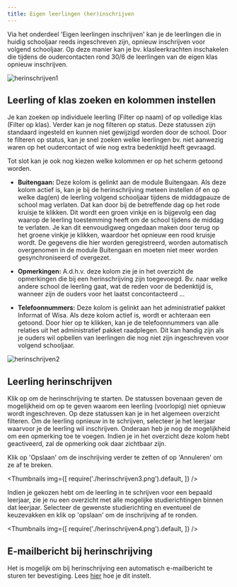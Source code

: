 ```yaml
---
title: Eigen leerlingen (her)inschrijven
---
```


Via het onderdeel 'Eigen leerlingen inschrijven' kan je de leerlingen die in huidig schooljaar reeds ingeschreven zijn, opnieuw inschrijven voor volgend schooljaar. Op deze manier kan je bv. klasleerkrachten inschakelen die tijdens de oudercontacten rond 30/6 de leerlingen van de eigen klas opnieuw inschrijven. 

![herinschrijven1](./herinschrijven1.png)

## Leerling of klas zoeken en kolommen instellen

Je kan zoeken op individuele leerling (Filter op naam) of op volledige klas (Filter op klas). Verder kan je nog filteren op status. Deze statussen zijn standaard ingesteld en kunnen niet gewijzigd worden door de school. Door te filteren op status, kan je snel zoeken welke leerlingen bv. niet aanwezig waren op het oudercontact of wie nog extra bedenktijd heeft gevraagd. 

Tot slot kan je ook nog kiezen welke kolommen er op het scherm getoond worden. 
- **Buitengaan:**  Deze kolom is gelinkt aan de module Buitengaan. Als deze kolom actief is, kan je bij de herinschrijving meteen instellen óf en op welke dag(en) de leerling volgend schooljaar tijdens de middagpauze de school mag verlaten. Dat kan door bij de betreffende dag op het rode kruisje te klikken. Dit wordt een groen vinkje en is bijgevolg een dag waarop de leerling toestemming heeft om de school tijdens de middag te verlaten. Je kan dit eenvoudigweg ongedaan maken door terug op het groene vinkje je klikken, waardoor het opnieuw een rood kruisje wordt. De gegevens die hier worden geregistreerd, worden automatisch overgenomen in de module Buitengaan en moeten niet meer worden gesynchroniseerd of overgezet. 

- **Opmerkingen:** A.d.h.v. deze kolom zie je in het overzicht de opmerkingen die bij een herinschrijving zijn toegevoegd. Bv. naar welke andere school de leerling gaat, wat de reden voor de bedenktijd is, wanneer zijn de ouders voor het laatst concontacteerd ... 

- **Telefoonnummers:** Deze kolom is gelinkt aan het administratief pakket Informat of Wisa. Als deze kolom actief is, wordt er achteraan een <LegacyAction img="Telefoon.PNG"/> getoond. Door hier op te klikken, kan je de telefoonnummers van alle relaties uit het administratief pakket raadplegen. Dit kan handig zijn als je ouders wil opbellen van leerlingen die nog niet zijn ingeschreven voor volgend schooljaar. 

![herinschrijven2](./herinschrijven2.png)

## Leerling herinschrijven

Klik op <LegacyAction img="wijzig.png" /> om de herinschrijving te starten. De statussen bovenaan geven de mogelijkheid om op te geven waarom een leerling (voorlopig) niet opnieuw wordt ingeschreven. Op deze statussen kan je in het algemeen overzicht filteren. Om de leerling opnieuw in te schrijven, selecteer je het leerjaar waarvoor je de leerling wil inschrijven.
Onderaan heb je nog de mogelijkheid om een opmerking toe te voegen. Indien je in het overzicht deze kolom hebt geactiveerd, zal de opmerking ook daar zichtbaar zijn. 

Klik op 'Opslaan' om de inschrijving verder te zetten of op 'Annuleren' om ze af te breken.

<Thumbnails img={[
    require('./herinschrijven3.png').default, 
]} />

Indien je gekozen hebt om de leerling in te schrijven voor een bepaald leerjaar, zie je nu een overzicht met alle mogelijke studierichtingen binnen dat leerjaar. Selecteer de gewenste studierichting en eventueel de keuzevakken en klik op 'opslaan' om de inschrijving af te ronden.   

<Thumbnails img={[
    require('./herinschrijven4.png').default, 
]} />

## E-mailbericht bij herinschrijving

Het is mogelijk om bij herinschrijving een automatisch e-mailbericht te sturen ter bevestiging. Lees [hier](/inschrijvingen/opstart_config/instelling/) hoe je dit instelt.  